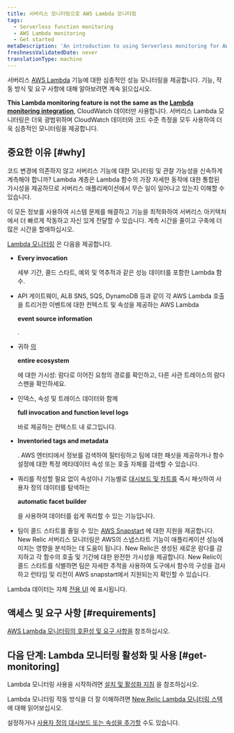 ```yaml
---
title: 서버리스 모니터링으로 AWS Lambda 모니터링
tags:
  - Serverless function monitoring
  - AWS Lambda monitoring
  - Get started
metaDescription: 'An introduction to using Serverless monitoring for AWS Lambda functions in New Relic: how it works and requirements for using it.'
freshnessValidatedDate: never
translationType: machine
---
```


서버리스 [AWS Lambda](https://aws.amazon.com/lambda/) 기능에 대한 심층적인 성능 모니터링을 제공합니다. 기능, 작동 방식 및 요구 사항에 대해 알아보려면 계속 읽으십시오.

<DNT>**This Lambda monitoring feature is not the same as the [Lambda monitoring integration](/docs/integrations/amazon-integrations/aws-integrations-list/aws-lambda-monitoring-integration)**</DNT>, CloudWatch 데이터만 사용합니다. 서버리스 Lambda 모니터링은 더욱 광범위하며 CloudWatch 데이터와 코드 수준 측정을 모두 사용하여 더욱 심층적인 모니터링을 제공합니다.

## 중요한 이유 [#why]

코드 변경에 의존하지 않고 서버리스 기능에 대한 모니터링 및 관찰 가능성을 신속하게 계측해야 합니까? Lambda 계층은 Lambda 함수의 가장 자세한 동작에 대한 통합된 가시성을 제공하므로 서버리스 애플리케이션에서 무슨 일이 일어나고 있는지 이해할 수 있습니다.

이 모든 정보를 사용하여 시스템 문제를 해결하고 기능을 최적화하여 서버리스 아키텍처에서 더 빠르게 작동하고 자신 있게 전달할 수 있습니다. 계측 시간을 줄이고 구축에 더 많은 시간을 할애하십시오.

[Lambda 모니터링](/docs/serverless-function-monitoring/aws-lambda-monitoring/ui-data/understand-lambda-monitoring-ui#find-data) 은 다음을 제공합니다.

* <DNT>**Every invocation**</DNT>

  세부 기간, 콜드 스타트, 예외 및 역추적과 같은 성능 데이터를 포함한 Lambda 함수.

* API 게이트웨이, ALB SNS, SQS, DynamoDB 등과 같이 각 AWS Lambda 호출을 트리거한 이벤트에 대한 컨텍스트 및 속성을 제공하는 AWS Lambda

  <DNT>**event source information**</DNT>

  .

* 귀하 [의](/docs/apm/distributed-tracing/getting-started/introduction-distributed-tracing)

  <DNT>**entire ecosystem**</DNT>

  에 대한 가시성: 람다로 이어진 요청의 경로를 확인하고, 다른 사관 트레이스의 람다 스팬을 확인하세요.

* 인덱스, 속성 및 트레이스 데이터와 함께

  <DNT>**full invocation and function level logs**</DNT>

  바로 제공하는 컨텍스트 내 로그입니다.

* <DNT>**Inventoried tags and metadata**</DNT>

  . AWS 엔터티에서 정보를 검색하여 필터링하고 팀에 대한 패싯을 제공하거나 함수 설정에 대한 특정 메타데이터 속성 또는 호출 자체를 검색할 수 있습니다.

* 쿼리를 작성할 필요 없이 속성이나 기능별로 [대시보드 및 차트를](/docs/serverless-function-monitoring/aws-lambda-monitoring/ui-data/understand-lambda-monitoring-ui#chart-data) 즉시 패싯하여 사용자 정의 데이터를 탐색하는

  <DNT>**automatic facet builder**</DNT>

  을 사용하여 데이터를 쉽게 쿼리할 수 있는 기능입니다.

* 팀이 콜드 스타트를 줄일 수 있는 [AWS Snapstart](https://docs.aws.amazon.com/lambda/latest/dg/snapstart.html) 에 대한 지원을 제공합니다. New Relic 서버리스 모니터링은 AWS의 스냅스타트 기능이 애플리케이션 성능에 미치는 영향을 분석하는 데 도움이 됩니다. New Relic은 생성된 새로운 람다를 감지하고 각 함수의 호출 및 기간에 대한 완전한 가시성을 제공합니다. New Relic이 콜드 스타트를 식별하면 팀은 자세한 추적을 사용하여 도구에서 함수의 구성을 검사하고 런타임 및 리전이 AWS snapstart에서 지원되는지 확인할 수 있습니다.

Lambda 데이터는 자체 [전용 UI](/docs/lambda-monitoring-ui) 에 표시됩니다.

## 액세스 및 요구 사항 [#requirements]

[AWS Lambda 모니터링의 호환성 및 요구 사항을](/docs/serverless-function-monitoring/aws-lambda-monitoring/get-started/compatibility-requirements-aws-lambda-monitoring) 참조하십시오.

## 다음 단계: Lambda 모니터링 활성화 및 사용 [#get-monitoring]

Lambda 모니터링 사용을 시작하려면 [설치 및 활성화 지침](/docs/serverless-function-monitoring/aws-lambda-monitoring/enable-lambda-monitoring) 을 참조하십시오.

Lambda 모니터링 작동 방식을 더 잘 이해하려면 [New Relic Lambda 모니터링 스택](/docs/serverless-function-monitoring/aws-lambda-monitoring/get-started/architecture/) 에 대해 읽어보십시오.

[<InlinePopover type="alerts"/>](/docs/tutorial-create-alerts/create-an-alert/)설정하거나 [사용자 정의 대시보드 또는 속성을 추가할](https://discuss.newrelic.com/t/relic-solution-configuring-custom-attributes-and-events-in-aws-lambda/96043) 수도 있습니다.